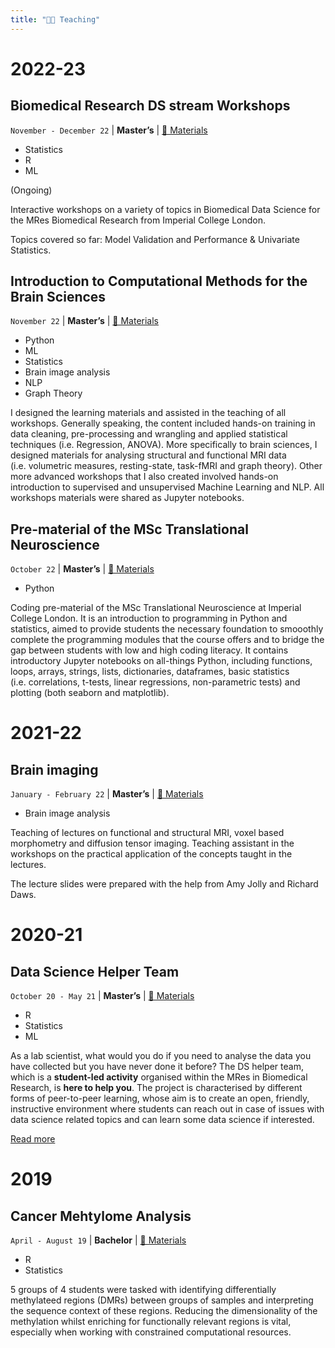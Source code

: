 ```yaml
---
title: "👩‍🏫 Teaching"
---
```


# 2022-23

## Biomedical Research DS stream Workshops
`November - December 22` | **Master's** | [🔗 Materials](https://github.com/valegiunchiglia/Biomedical_Research_DS_stream)

<ul class="horizontal-list">
    <li class="horizontal-list__item horizontal-list__item--teal">Statistics</li>
    <li class="horizontal-list__item horizontal-list__item--blue">R</li>
    <li class="horizontal-list__item horizontal-list__item--grape">ML</li>
</ul>


(Ongoing)

Interactive workshops on a variety of topics in Biomedical Data Science for the MRes Biomedical Research from Imperial College London.

Topics covered so far: Model Validation and Performance & Univariate Statistics.

## Introduction to Computational Methods for the Brain Sciences 
`November 22` | **Master's** | [🔗 Materials](https://github.com/valegiunchiglia/MSc-TranslationalNeuroscience-Module3)

<ul class="horizontal-list">
    <li class="horizontal-list__item horizontal-list__item--yellow">Python</li>
    <li class="horizontal-list__item horizontal-list__item--grape">ML</li>
    <li class="horizontal-list__item horizontal-list__item--teal">Statistics</li>
    <li class="horizontal-list__item horizontal-list__item--imperial-blue">Brain image analysis</li>
    <li class="horizontal-list__item horizontal-list__item--canary">NLP</li>
    <li class="horizontal-list__item horizontal-list__item--coral">Graph Theory</li>
</ul>

I designed the learning materials and assisted in the teaching of all workshops.
Generally speaking, the content included hands-on training in data cleaning, pre-processing and wrangling and applied statistical techniques (i.e. Regression, ANOVA).
More specifically to brain sciences, I designed materials for analysing structural and functional MRI data (i.e. volumetric measures, resting-state, task-fMRI and graph theory). 
Other more advanced workshops that I also created involved hands-on introduction to supervised and unsupervised Machine Learning and NLP.
All workshops materials were shared as Jupyter notebooks.

## Pre-material of the MSc Translational Neuroscience 
`October 22` | **Master's** | [🔗 Materials](https://github.com/valegiunchiglia/MSc-Neuroscience-Python-Course-Development)

<ul class="horizontal-list">
    <li class="horizontal-list__item horizontal-list__item--yellow">Python</li>
</ul>


Coding pre-material of the MSc Translational Neuroscience at Imperial College London.
It is an introduction to programming in Python and statistics, aimed to provide students the necessary foundation to smooothly complete the programming modules that the course offers and to bridge the gap between students with low and high coding literacy.
It contains introductory Jupyter notebooks on all-things Python, including functions, loops, arrays, strings, lists, dictionaries, dataframes, basic statistics (i.e. correlations, t-tests, linear regressions, non-parametric tests) and plotting (both seaborn and matplotlib).

# 2021-22

## Brain imaging
`January - February 22` | **Master's** | [🔗 Materials](https://github.com/valegiunchiglia/personal_website/tree/main/assets/slides/2022-brain-imaging/)

<ul class="horizontal-list">
    <li class="horizontal-list__item horizontal-list__item--imperial-blue">Brain image analysis</li>
</ul>

Teaching of lectures on functional and structural MRI, voxel based morphometry and diffusion tensor imaging. Teaching assistant in the workshops on the practical application of the concepts taught in the lectures.

The lecture slides were prepared with the help from Amy Jolly and Richard Daws.


# 2020-21

## Data Science Helper Team
`October 20 - May 21` | **Master's** | [🔗 Materials](https://github.com/valegiunchiglia/DS_sessions)

<ul class="horizontal-list">
    <li class="horizontal-list__item horizontal-list__item--blue">R</li>
    <li class="horizontal-list__item horizontal-list__item--teal">Statistics</li>
    <li class="horizontal-list__item horizontal-list__item--grape">ML</li>
</ul>


As a lab scientist, what would you do if you need to analyse the data you have collected but you have never done it before?
The DS helper team, which is a **student-led activity** organised within the MRes in Biomedical Research, is **here to help you**.
The project is characterised by different forms of peer-to-peer learning, whose aim is to create an open, friendly, instructive environment where students can reach out in case of issues with data science related topics and can learn some data science if interested.

[Read more](https://blogs.imperial.ac.uk/learning-and-teaching/2021/04/30/student-driven-peer-learning-in-biomedical-data-science/)


# 2019

## Cancer Mehtylome Analysis
`April - August 19` | **Bachelor** | [🔗 Materials](https://github.com/datascience-mobi/05-cancer-genomics)

<ul class="horizontal-list">
    <li class="horizontal-list__item horizontal-list__item--blue">R</li>
    <li class="horizontal-list__item horizontal-list__item--teal">Statistics</li>
</ul>

5 groups of 4 students were tasked with identifying differentially methylateed regions (DMRs) between groups of samples and interpreting the sequence context of these regions. Reducing the dimensionality of the methylation whilst enriching for functionally relevant regions is vital, especially when working with constrained computational resources.

